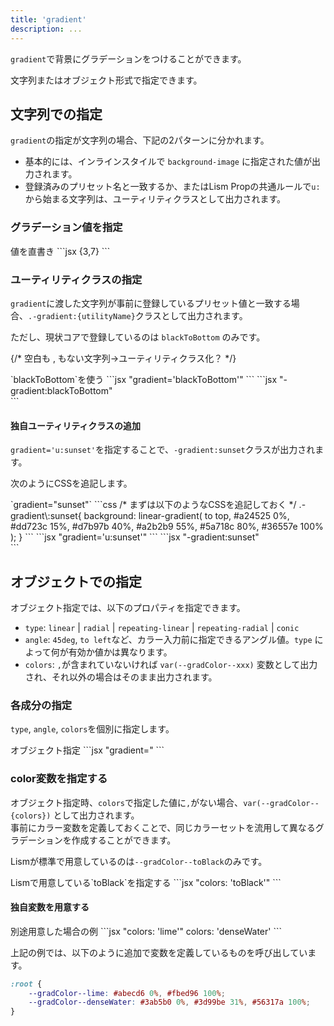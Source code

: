 ```yaml
---
title: 'gradient'
description: ...
---
```




`gradient`で背景にグラデーションをつけることができます。

文字列またはオブジェクト形式で指定できます。

## 文字列での指定

`gradient`の指定が文字列の場合、下記の2パターンに分かれます。

- 基本的には、インラインスタイルで `background-image` に指定された値が出力されます。
- 登録済みのプリセット名と一致するか、またはLism Propの共通ルールで`u:`から始まる文字列は、ユーティリティクラスとして出力されます。

### グラデーション値を指定

<Preview>
	<PreviewTitle>値を直書き</PreviewTitle>
	<PreviewArea resize p={20}>
	<Columns gap={20} fz='xs' itemMinW="12rem">
		<Frame
			aspect="16/9"
			gradient="linear-gradient(to top, #a8edea 0%, #fed6e3 100%)"
		/>
		<Frame
			aspect="16/9"
			gradient="conic-gradient(#000 0%, #fff 100%)"
		/>
	</Columns>
	</PreviewArea>
	<PreviewCode>
		```jsx {3,7}
		<Frame
			aspect="16/9"
			gradient="linear-gradient(to top, #a8edea 0%, #fed6e3 100%)"
		/>
		<Frame
			aspect="16/9"
			gradient="conic-gradient(#000 0%, #fff 100%)"
		/>
		```
	</PreviewCode>
</Preview>


### ユーティリティクラスの指定

`gradient`に渡した文字列が事前に登録しているプリセット値と一致する場合、`.-gradient:{utilityName}`クラスとして出力されます。

ただし、現状コアで登録しているのは `blackToBottom` のみです。

{/* 空白も , もない文字列→ユーティリティクラス化？ */}


<Preview>
	<PreviewTitle>`blackToBottom`を使う</PreviewTitle>
	<PreviewArea resize p={20}>
	<Frame aspect='cinema' gradient='blackToBottom'/>
	</PreviewArea>
	<PreviewCode label='React,Astro' slot='tab'>
		```jsx "gradient='blackToBottom'"
		<Frame aspect='cinema' gradient='blackToBottom'/>
		```
	</PreviewCode>
	<PreviewCode label='HTML' slot='tab'>
		```jsx "-gradient:blackToBottom"
		<div class="is--frame -aspect:cinema -gradient:blackToBottom"></div>
		```
	</PreviewCode>
</Preview>


#### 独自ユーティリティクラスの追加

`gradient='u:sunset'`を指定することで、`-gradient:sunset`クラスが出力されます。

次のようにCSSを追記します。

<Preview>
	<PreviewTitle>`gradient="sunset"`</PreviewTitle>
	<PreviewArea resize p={20}>
		<Frame aspect='cinema' gradient='u:sunset'/>
	</PreviewArea>
	<PreviewCode label='CSS' slot='tab'>
```css
/* まずは以下のようなCSSを追記しておく */
.-gradient\:sunset{
	background: linear-gradient(
		to top,
		#a24525 0%,
		#dd723c 15%,
		#d7b97b 40%,
		#a2b2b9 55%,
		#5a718c 80%,
		#36557e 100%
	);
}
```
	</PreviewCode>
	<PreviewCode label='React,Astro' slot='tab'>
		```jsx "gradient='u:sunset'"
		<Frame aspect='cinema' gradient='u:sunset'/>
		```
	</PreviewCode>
	<PreviewCode label='HTML' slot='tab'>
		```jsx "-gradient:sunset"
		<div class="is--frame -aspect:cinema -gradient:sunset"></div>
		```
	</PreviewCode>
</Preview>


## オブジェクトでの指定

オブジェクト指定では、以下のプロパティを指定できます。

- `type`: `linear` | `radial` | `repeating-linear` | `repeating-radial` | `conic`
- `angle`: `45deg`, `to left`など、カラー入力前に指定できるアングル値。`type` によって何が有効か値かは異なります。
- `colors`: `,`が含まれていないければ `var(--gradColor--xxx)` 変数として出力され、それ以外の場合はそのまま出力されます。

### 各成分の指定

`type`, `angle`, `colors`を個別に指定します。

<Preview>
	<PreviewTitle>オブジェクト指定</PreviewTitle>
	<PreviewArea resize p={20}>
	<Columns gap={20} fz='xs' itemMinW="12rem">
		<Frame
			aspect="16/9"
			gradient={{
				angle: '35deg',
				colors: '#ff9a9e 0%, #fad0c4 99%, #fad0c4 100%'
			}}
		/>
		<Frame
			aspect="16/9"
			gradient={{
				type: 'radial',
				angle: 'circle at top right',
				colors: 'yellow, #f06d06 50%',
			}}
		/>
		<Frame
			aspect="16/9"
			gradient={{
				type: 'repeating-linear',
				angle: '45deg',
				colors: '#3f87a6, #ebf8e1 20%',
			}}
		/>
		<Frame
			aspect="16/9"
			gradient={{
				type: 'conic',
				angle: 'from -45deg',
				colors: '#fff, #000, #fff',
			}}
		/>
	</Columns>
	</PreviewArea>
	<PreviewCode>
		```jsx "gradient="
		<Frame
			aspect="16/9"
			gradient={{
				angle: '35deg',
				colors: '#ff9a9e 0%, #fad0c4 99%, #fad0c4 100%'
			}}
		/>
		<Frame
			aspect="16/9"
			gradient={{
				type: 'radial',
				angle: 'circle at top right',
				colors: 'yellow, #f06d06 50%',
			}}
		/>
		<Frame
			aspect="16/9"
			gradient={{
				type: 'repeating-linear',
				angle: '45deg',
				colors: '#3f87a6, #ebf8e1 20%',
			}}
		/>
		<Frame
			aspect="16/9"
			gradient={{
				type: 'conic',
				angle: 'from -45deg',
				colors: '#fff, #000, #fff',
			}}
		/>
		```
	</PreviewCode>
</Preview>


### color変数を指定する

オブジェクト指定時、`colors`で指定した値に`,`がない場合、`var(--gradColor--{colors})` として出力されます。  
事前にカラー変数を定義しておくことで、同じカラーセットを流用して異なるグラデーションを作成することができます。

Lismが標準で用意しているのは`--gradColor--toBlack`のみです。

<Preview>
	<PreviewTitle>Lismで用意している`toBlack`を指定する</PreviewTitle>
	<PreviewArea resize p={20}>
	<Columns gap={20} fz='s'>
		<Frame
			aspect="16/9"
			gradient={{ angle: 'to right', colors: 'toBlack' }}
		/>
		<Frame
			aspect="16/9"
			gradient={{ type: 'radial', colors: 'toBlack' }}
		/>
	</Columns>
	</PreviewArea>
	<PreviewCode>
		```jsx "colors: 'toBlack'"
		<Frame
			aspect="16/9"
			gradient={{ angle: 'to right', colors: 'toBlack' }}
		/>
		<Frame
			aspect="16/9"
			gradient={{ type: 'radial', colors: 'toBlack' }}
		/>
		```
	</PreviewCode>
</Preview>


#### 独自変数を用意する

<Preview>
	<PreviewTitle>別途用意した場合の例</PreviewTitle>
	<PreviewArea resize p={20}>
	<Columns gap={20} fz='s'>
		<Frame
			aspect="16/9"
			gradient={{ angle: '45deg', colors: 'lime' }}
		/>
		<Frame
			aspect="16/9"
			gradient={{ angle: 'to bottom', colors: 'lime' }}
		/>
		<Frame
			aspect="16/9"
			gradient={{ angle: '-45deg', colors: 'denseWater' }}
		/>
		<Frame
			aspect="16/9"
			gradient={{ type: 'radial', colors: 'denseWater' }}
		/>
	</Columns>
	</PreviewArea>
	<PreviewCode>
		```jsx "colors: 'lime'" colors: 'denseWater'
		<Frame
			aspect="16/9"
			gradient={{ angle: '45deg', colors: 'lime' }}
		/>
		<Frame
			aspect="16/9"
			gradient={{ angle: 'to bottom', colors: 'lime' }}
		/>
		<Frame
			aspect="16/9"
			gradient={{ angle: '-45deg', colors: 'denseWater' }}
		/>
		<Frame
			aspect="16/9"
			gradient={{ type: 'radial', colors: 'denseWater' }}
		/>
		```
	</PreviewCode>
</Preview>


上記の例では、以下のように追加で変数を定義しているものを呼び出しています。

```css
:root {
	--gradColor--lime: #abecd6 0%, #fbed96 100%;
	--gradColor--denseWater: #3ab5b0 0%, #3d99be 31%, #56317a 100%;
}
```


